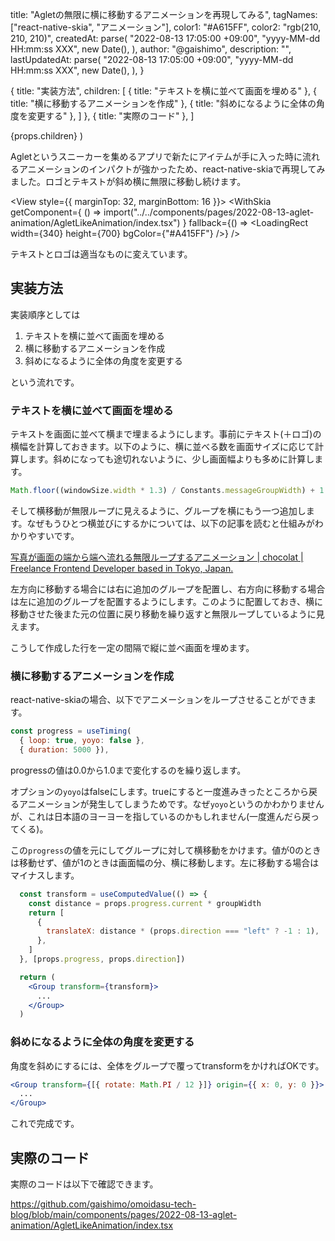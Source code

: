 
  title: "Agletの無限に横に移動するアニメーションを再現してみる",
  tagNames: ["react-native-skia", "アニメーション"],
  color1: "#A615FF",
  color2: "rgb(210, 210, 210)",
  createdAt: parse(
    "2022-08-13 17:05:00 +09:00",
    "yyyy-MM-dd HH:mm:ss XXX",
    new Date(),
  ),
  author: "@gaishimo",
  description:
    "",
  lastUpdatedAt: parse(
    "2022-08-13 17:05:00 +09:00",
    "yyyy-MM-dd HH:mm:ss XXX",
    new Date(),
  ),
}

  {
    title: "実装方法",
    children: [
      { title: "テキストを横に並べて画面を埋める" },
      { title: "横に移動するアニメーションを作成" },
      { title: "斜めになるように全体の角度を変更する" },
    ]
  },
  { title: "実際のコード" },
]


  <PostLayout headlines={headlines} meta={meta}>
    {props.children}
  </PostLayout>
)


Agletというスニーカーを集めるアプリで新たにアイテムが手に入った時に流れるアニメーションのインパクトが強かったため、react-native-skiaで再現してみました。ロゴとテキストが斜め横に無限に移動し続けます。

<View style={{ marginTop: 32, marginBottom: 16 }}>
  <WithSkia
    getComponent={
      () => import("../../components/pages/2022-08-13-aglet-animation/AgletLikeAnimation/index.tsx")
    }
    fallback={() => <LoadingRect width={340} height={700} bgColor={"#A415FF"} />}
  />
</View>

テキストとロゴは適当なものに変えています。


## 実装方法

実装順序としては
1. テキストを横に並べて画面を埋める
2. 横に移動するアニメーションを作成
3. 斜めになるように全体の角度を変更する

という流れです。

### テキストを横に並べて画面を埋める

テキストを画面に並べて横まで埋まるようにします。事前にテキスト(＋ロゴ)の横幅を計算しておきます。以下のように、横に並べる数を画面サイズに応じて計算します。斜めになっても途切れないように、少し画面幅よりも多めに計算します。
```js
Math.floor((windowSize.width * 1.3) / Constants.messageGroupWidth) + 1
```

そして横移動が無限ループに見えるように、グループを横にもう一つ追加します。なぜもうひとつ横並びにするかについては、以下の記事を読むと仕組みがわかりやすいです。

[写真が画面の端から端へ流れる無限ループするアニメーション | chocolat | Freelance Frontend Developer based in Tokyo, Japan.](https://chocolat5.com/tips/loop-image-animation/)

左方向に移動する場合には右に追加のグループを配置し、右方向に移動する場合は左に追加のグループを配置するようにします。このように配置しておき、横に移動させた後また元の位置に戻り移動を繰り返すと無限ループしているように見えます。

こうして作成した行を一定の間隔で縦に並べ画面を埋めます。

### 横に移動するアニメーションを作成

react-native-skiaの場合、以下でアニメーションをループさせることができます。

```js
const progress = useTiming(
  { loop: true, yoyo: false },
  { duration: 5000 }),
```

progressの値は0.0から1.0まで変化するのを繰り返します。

オプションの`yoyo`はfalseにします。trueにすると一度進みきったところから戻るアニメーションが発生してしまうためです。なぜ`yoyo`というのかわかりませんが、これは日本語のヨーヨーを指しているのかもしれません(一度進んだら戻ってくる)。


この`progress`の値を元にしてグループに対して横移動をかけます。値が0のときは移動せず、値が1のときは画面幅の分、横に移動します。左に移動する場合はマイナスします。

```jsx
  const transform = useComputedValue(() => {
    const distance = props.progress.current * groupWidth
    return [
      {
        translateX: distance * (props.direction === "left" ? -1 : 1),
      },
    ]
  }, [props.progress, props.direction])

  return (
    <Group transform={transform}>
      ...
    </Group>
  )
```

### 斜めになるように全体の角度を変更する

角度を斜めにするには、全体をグループで覆ってtransformをかければOKです。

```jsx
<Group transform={[{ rotate: Math.PI / 12 }]} origin={{ x: 0, y: 0 }}>
  ...
</Group>
```

これで完成です。


## 実際のコード

実際のコードは以下で確認できます。

https://github.com/gaishimo/omoidasu-tech-blog/blob/main/components/pages/2022-08-13-aglet-animation/AgletLikeAnimation/index.tsx
